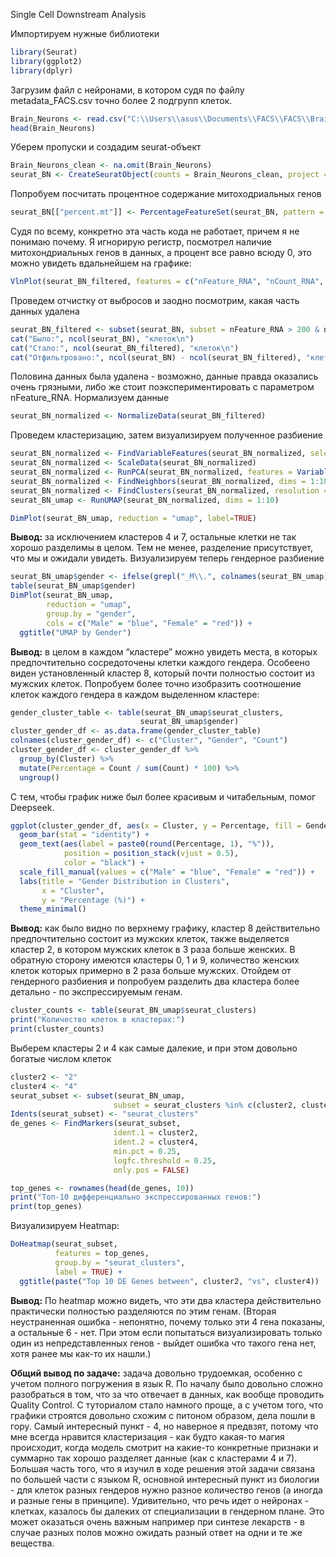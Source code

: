 Single Cell Downstream Analysis

Импортируем нужные библиотеки

```{r}
library(Seurat)
library(ggplot2)
library(dplyr)
```

Загрузим файл с нейронами, в котором судя по файлу metadata_FACS.csv точно более 2 подгрупп клеток.

```{r}
Brain_Neurons <- read.csv("C:\\Users\\asus\\Documents\\FACS\\FACS\\Brain_Neurons-counts.csv")
head(Brain_Neurons)
```

Уберем пропуски и создадим seurat-объект

```{r}
Brain_Neurons_clean <- na.omit(Brain_Neurons)
seurat_BN <- CreateSeuratObject(counts = Brain_Neurons_clean, project = "BN")
```

Попробуем посчитать процентное содержание митоходриальных генов

```{r}
seurat_BN[["percent.mt"]] <- PercentageFeatureSet(seurat_BN, pattern = "(?i)^Mt")
```

Судя по всему, конкретно эта часть кода не работает, причем я не понимаю почему. Я игнорирую регистр, посмотрел наличие митохондриальных генов в данных, а процент все равно всюду 0, это можно увидеть вдальнейшем на графике:

```{r}
VlnPlot(seurat_BN_filtered, features = c("nFeature_RNA", "nCount_RNA", "percent.mt"), ncol = 3)
```

Проведем отчистку от выбросов и заодно посмотрим, какая часть данных удалена

```{r}
seurat_BN_filtered <- subset(seurat_BN, subset = nFeature_RNA > 200 & nFeature_RNA < 2500 & percent.mt < 5)
cat("Было:", ncol(seurat_BN), "клеток\n")
cat("Стало:", ncol(seurat_BN_filtered), "клеток\n")
cat("Отфильтровано:", ncol(seurat_BN) - ncol(seurat_BN_filtered), "клеток\n")
```

Половина данных была удалена - возможно, данные правда оказались очень грязными, либо же стоит поэкспериментировать с параметром nFeature_RNA. Нормализуем данные

```{r}
seurat_BN_normalized <- NormalizeData(seurat_BN_filtered)
```

Проведем кластеризацию, затем визуализируем полученное разбиение

```{r}
seurat_BN_normalized <- FindVariableFeatures(seurat_BN_normalized, selection.method = "vst")
seurat_BN_normalized <- ScaleData(seurat_BN_normalized)
seurat_BN_normalized <- RunPCA(seurat_BN_normalized, features = VariableFeatures(object = seurat_BN_normalized))
seurat_BN_normalized <- FindNeighbors(seurat_BN_normalized, dims = 1:10)
seurat_BN_normalized <- FindClusters(seurat_BN_normalized, resolution = 0.5)
seurat_BN_umap <- RunUMAP(seurat_BN_normalized, dims = 1:10)
```

```{r}
DimPlot(seurat_BN_umap, reduction = "umap", label=TRUE)
```

**Вывод:** за исключением кластеров 4 и 7, остальные клетки не так хорошо разделимы в целом. Тем не менее, разделение присутствует, что мы и ожидали увидеть. Визуализируем теперь гендерное разбиение

```{r}
seurat_BN_umap$gender <- ifelse(grepl("_M\\.", colnames(seurat_BN_umap)), "Male", "Female")
table(seurat_BN_umap$gender)
DimPlot(seurat_BN_umap, 
        reduction = "umap", 
        group.by = "gender",
        cols = c("Male" = "blue", "Female" = "red")) +
  ggtitle("UMAP by Gender")
```

**Вывод:** в целом в каждом "кластере" можно увидеть места, в которых предпочтительно сосредоточены клетки каждого гендера. Особеено виден установленный кластер 8, который почти полностью состоит из мужских клеток. Попробуем более точно изобразить соотношение клеток каждого гендера в каждом выделенном кластере:

```{r}
gender_cluster_table <- table(seurat_BN_umap$seurat_clusters, 
                             seurat_BN_umap$gender)
cluster_gender_df <- as.data.frame(gender_cluster_table)
colnames(cluster_gender_df) <- c("Cluster", "Gender", "Count")
cluster_gender_df <- cluster_gender_df %>%
  group_by(Cluster) %>%
  mutate(Percentage = Count / sum(Count) * 100) %>%
  ungroup()
```

C тем, чтобы график ниже был более красивым и читабельным, помог Deepseek.

```{r}
ggplot(cluster_gender_df, aes(x = Cluster, y = Percentage, fill = Gender)) +
  geom_bar(stat = "identity") +
  geom_text(aes(label = paste0(round(Percentage, 1), "%")), 
            position = position_stack(vjust = 0.5),
            color = "black") +
  scale_fill_manual(values = c("Male" = "blue", "Female" = "red")) +
  labs(title = "Gender Distribution in Clusters",
       x = "Cluster", 
       y = "Percentage (%)") +
  theme_minimal()
```

**Вывод:** как было видно по верхнему графику, кластер 8 действительно предпочтительно состоит из мужских клеток, также выделяется кластер 2, в котором мужских клеток в 3 раза больше женских. В обратную сторону имеются кластеры 0, 1 и 9, количество женских клеток которых примерно в 2 раза больше мужских. Отойдем от гендерного разбиения и попробуем разделить два кластера более детально - по экспрессируемым генам.

```{r}
cluster_counts <- table(seurat_BN_umap$seurat_clusters)
print("Количество клеток в кластерах:")
print(cluster_counts)
```

Выберем кластеры 2 и 4 как самые далекие, и при этом довольно богатые числом клеток

```{r}
cluster2 <- "2"
cluster4 <- "4"
seurat_subset <- subset(seurat_BN_umap, 
                       subset = seurat_clusters %in% c(cluster2, cluster4))
Idents(seurat_subset) <- "seurat_clusters"
de_genes <- FindMarkers(seurat_subset,
                       ident.1 = cluster2,
                       ident.2 = cluster4,
                       min.pct = 0.25,
                       logfc.threshold = 0.25,
                       only.pos = FALSE)

top_genes <- rownames(head(de_genes, 10))
print("Топ-10 дифференциально экспрессированных генов:")
print(top_genes)
```

Визуализируем Heatmap:

```{r}
DoHeatmap(seurat_subset,
          features = top_genes,
          group.by = "seurat_clusters",
          label = TRUE) +
  ggtitle(paste("Top 10 DE Genes between", cluster2, "vs", cluster4))
```

**Вывод:** По heatmap можно видеть, что эти два кластера действительно практически полностью разделяются по этим генам. (Вторая неустраненная ошибка - непонятно, почему только эти 4 гена показаны, а остальные 6 - нет. При этом если попытаться визуализировать только один из непредставленных генов - выйдет ошибка что такого гена нет, хотя ранее мы как-то их нашли.)

**Общий вывод по задаче:** задача довольно трудоемкая, особенно с учетом полного погружения в язык R. По началу было довольно сложно разобраться в том, что за что отвечает в данных, как вообще проводить Quality Control. С туториалом стало намного проще, а с учетом того, что графики строятся довольно схожим с питоном образом, дела пошли в гору. Самый интересный пункт - 4, но наверное я предвзят, потому что мне всегда нравится кластеризация - как будто какая-то магия происходит, когда модель смотрит на какие-то конкретные признаки и суммарно так хорошо разделяет данные (как с кластерами 4 и 7). Большая часть того, что я изучил в ходе решения этой задачи связана по большей части с языком R, основной интересный пункт из биологии - для клеток разных гендеров нужно разное количество генов (а иногда и разные гены в принципе). Удивительно, что речь идет о нейронах - клетках, казалось бы далеких от специализации в гендерном плане. Это может оказаться очень важным например при синтезе лекарств - в случае разных полов можно ожидать разный ответ на одни и те же вещества.
